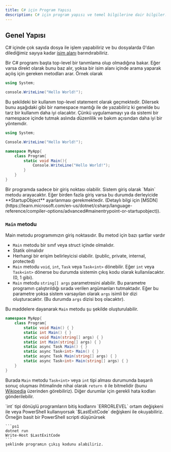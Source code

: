 ```yaml
---
title: C# için Program Yapısı
description: C# için program yapısı ve temel bilgilerine dair bilgiler.
---
```



## Genel Yapısı

C# içinde çok sayıda dosya ile işlem yapabiliriz ve bu dosyalarda 0'dan dilediğimiz sayıya kadar [isim alanı](/wiki/dotnet/csharp/temel-bilgiler) barındırabiliriz.

Bir C# programı başta top-level bir tanımlama olup olmadığına bakar. Eğer varsa direkt olarak bunu baz alır, yoksa bir isim alanı içinde arama yaparak açılış için gereken metodları arar. Örnek olarak

```csharp
using System;

console.WriteLine("Hello World!");
```

Bu şekildeki bir kullanım top-level statement olarak geçmektedir. Dilersek bunu aşağıdaki gibi bir namespace mantığı ile de yazabiliriz ki genelde bu tarz bir kullanım daha iyi olacaktır. Çünkü uygulamamayı ya da sistemi bir namespace içinde tutmak aslında düzenlilik ve bakım açısından daha iyi bir yöntemdir.

```csharp del={3} ins={5-11}
using System;

Console.WriteLine("Hello World!");

namespace MyApp{
    class Program{
        static void Main(){
            Console.WriteLine("Hello World!");
        }
    }
}
```

<Aside type="caution" title="Önemli">
    Bir programda sadece bir giriş noktası olabilir. Sistem giriş olarak `Main` metodu arayacaktır. Eğer birden fazla giriş varsa bu durumda derleyicide **StartupObject** ayarlanması gerekmektedir. (Detaylı bilgi için [MSDN](https://learn.microsoft.com/en-us/dotnet/csharp/language-reference/compiler-options/advanced#mainentrypoint-or-startupobject)). 
</Aside>

### `Main` metodu

Main metodu programımızın giriş noktasıdır. Bu metod için bazı şartlar vardır

- `Main` metodu bir sınıf veya struct içinde olmalıdır.
- Statik olmalıdır
- Herhangi bir erişim belirleyicisi olabilir. (public, private, internal, protected)
- `Main` metodu `void`, `int`, `Task` veya `Task<int>` dönebilir. Eğer `int` veya `Task<int>` dönerse bu durumda sistemin çıkış kodu olarak kullanılacaktır. (0, 1 gibi).
- `Main` metodu `string[] args` parametresini alabilir. Bu parametre programın çalıştırıldığı sırada verilen argümanları tutmaktadır. Eğer bu parametre yoksa sistem varsayılan olarak `args` isimli bir dizi oluşturacaktır. (Bu durumda `args` dizisi boş olacaktır).

Bu maddelere dayanarak `Main` metodu şu şekilde oluşturulabilir.

```csharp
namespace MyApp{
    class Program{
        static void Main() { }
        static int Main() { }
        static void Main(string[] args) { }
        static int Main(string[] args) { }
        static async Task Main() { }
        static async Task<int> Main() { }
        static async Task Main(string[] args) { }
        static async Task<int> Main(string[] args) { }
    }
}
```

Burada `Main` metodu `Task<int>` veya `int` tipi alması durumunda başarılı sonuç oluşması ihtimalinde nihai olarak `return 0` ile bitmelidir (bunu [Wikipedia](https://en.wikipedia.org/wiki/Exit_status) üzerinden görebiliriz). Diğer durumlar için gerekli hata kodları gönderilebilir.

<Aside type="tip" title="İpucu">
    `int` tipi dönüşlü programların bitiş kodlarını `ERRORLEVEL` ortam değişkeni ile veya PowerShell kullanıyorsak `$LastExitCode` değişkeni ile okuyabiliriz. Örneğin basit bir PowerShell scripti düşünürsek

    ```ps1
    dotnet run
    Write-Host $LastExitCode
    ```
    şeklinde programın çıkış kodunu alabiliriz.
</Aside>